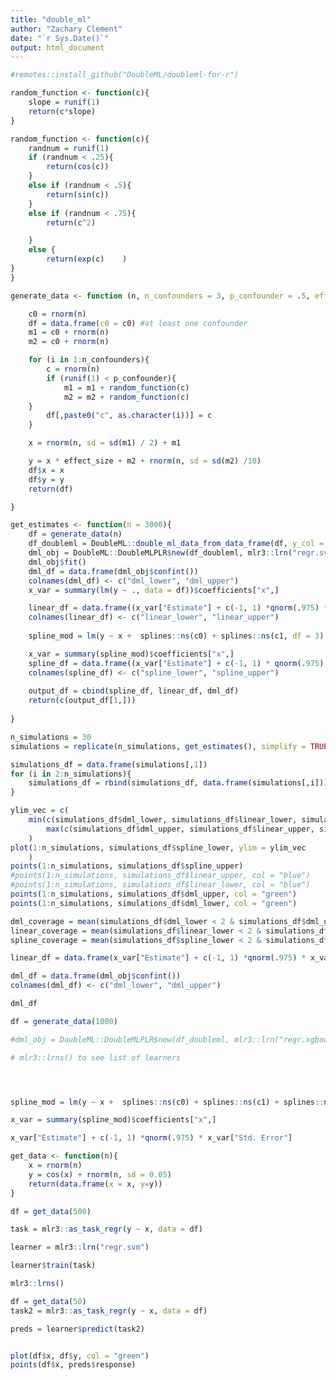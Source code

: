 ```yaml
---
title: "double_ml"
author: "Zachary Clement"
date: "`r Sys.Date()`"
output: html_document
---
```


```r
#remotes::install_github("DoubleML/doubleml-for-r")
```




```r

random_function <- function(c){
    slope = runif(1)
    return(c*slope)
}

random_function <- function(c){
    randnum = runif(1)
    if (randnum < .25){
        return(cos(c))
    }
    else if (randnum < .5){
        return(sin(c))
    }
    else if (randnum < .75){
        return(c^2)

    }
    else {
        return(exp(c)    )        
}
}


```

```r
generate_data <- function (n, n_confounders = 3, p_confounder = .5, effect_size = 2){

    c0 = rnorm(n)
    df = data.frame(c0 = c0) #at least one confounder
    m1 = c0 + rnorm(n)
    m2 = c0 + rnorm(n)

    for (i in 1:n_confounders){
        c = rnorm(n)
        if (runif(1) < p_confounder){
            m1 = m1 + random_function(c)
            m2 = m2 + random_function(c)
    }
        df[,paste0("c", as.character(i))] = c
    }

    x = rnorm(n, sd = sd(m1) / 2) + m1

    y = x * effect_size + m2 + rnorm(n, sd = sd(m2) /10)
    df$x = x
    df$y = y
    return(df)

}
```

```r
get_estimates <- function(n = 3000){
    df = generate_data(n)
    df_doubleml = DoubleML::double_ml_data_from_data_frame(df, y_col = c("y"), d_cols = c("x"))
    dml_obj = DoubleML::DoubleMLPLR$new(df_doubleml, mlr3::lrn("regr.svm"), mlr3::lrn("regr.svm"))
    dml_obj$fit()
    dml_df = data.frame(dml_obj$confint())
    colnames(dml_df) <- c("dml_lower", "dml_upper")
    x_var = summary(lm(y ~ ., data = df))$coefficients["x",] 

    linear_df = data.frame((x_var["Estimate"] + c(-1, 1) *qnorm(.975) * x_var["Std. Error"]) |> t())
    colnames(linear_df) <- c("linear_lower", "linear_upper")
    
    spline_mod = lm(y ~ x +  splines::ns(c0) + splines::ns(c1, df = 3) + splines::ns(c2, df = 3) + splines::ns(c3, df = 3), data = df)

    x_var = summary(spline_mod)$coefficients["x",] 
    spline_df = data.frame((x_var["Estimate"] + c(-1, 1) * qnorm(.975) * x_var["Std. Error"]) |> t())
    colnames(spline_df) <- c("spline_lower", "spline_upper")
    
    output_df = cbind(spline_df, linear_df, dml_df)
    return(c(output_df[1,]))
    
}
```

```r
n_simulations = 30
simulations = replicate(n_simulations, get_estimates(), simplify = TRUE)

simulations_df = data.frame(simulations[,1])
for (i in 2:n_simulations){
    simulations_df = rbind(simulations_df, data.frame(simulations[,i]))
}

```

```r

ylim_vec = c(
    min(c(simulations_df$dml_lower, simulations_df$linear_lower, simulations_df$spline_lower)), 
        max(c(simulations_df$dml_upper, simulations_df$linear_upper, simulations_df$spline_upper))
    )
plot(1:n_simulations, simulations_df$spline_lower, ylim = ylim_vec
    )
points(1:n_simulations, simulations_df$spline_upper)
#points(1:n_simulations, simulations_df$linear_upper, col = "blue")
#points(1:n_simulations, simulations_df$linear_lower, col = "blue")
points(1:n_simulations, simulations_df$dml_upper, col = "green")
points(1:n_simulations, simulations_df$dml_lower, col = "green")
```

```r
dml_coverage = mean(simulations_df$dml_lower < 2 & simulations_df$dml_upper > 2)
linear_coverage = mean(simulations_df$linear_lower < 2 & simulations_df$linear_upper > 2)
spline_coverage = mean(simulations_df$spline_lower < 2 & simulations_df$spline_upper > 2)
```




```r
linear_df = data.frame(x_var["Estimate"] + c(-1, 1) *qnorm(.975) * x_var["Std. Error"])
```


```r
dml_df = data.frame(dml_obj$confint())
colnames(dml_df) <- c("dml_lower", "dml_upper")
```

```r
dml_df
```


```r
df = generate_data(1000)

```

```r
#dml_obj = DoubleML::DoubleMLPLR$new(df_doubleml, mlr3::lrn("regr.xgboost"), mlr3::lrn("regr.xgboost"))

# mlr3::lrns() to see list of learners
```

```r


```

```r

```

```r

```

```r
spline_mod = lm(y ~ x +  splines::ns(c0) + splines::ns(c1) + splines::ns(c2) + splines::ns(c3), data = df)

x_var = summary(spline_mod)$coefficients["x",] 

x_var["Estimate"] + c(-1, 1) *qnorm(.975) * x_var["Std. Error"]
```



```r
get_data <- function(n){
    x = rnorm(n)
    y = cos(x) + rnorm(n, sd = 0.05)
    return(data.frame(x = x, y=y))
}
```



```r
df = get_data(500)

task = mlr3::as_task_regr(y ~ x, data = df)

learner = mlr3::lrn("regr.svm")

learner$train(task)

mlr3::lrns()
```

```r

df = get_data(50)
task2 = mlr3::as_task_regr(y ~ x, data = df)

preds = learner$predict(task2)


plot(df$x, df$y, col = "green")
points(df$x, preds$response)
```